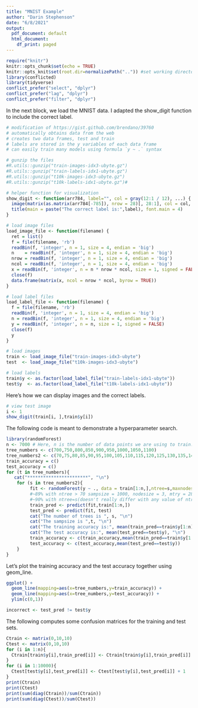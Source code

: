 ```yaml
---
title: "MNIST Example"
author: "Darin Stephenson"
date: "6/8/2021"
output:
  pdf_document: default
  html_document:
    df_print: paged
---
```


```r
require("knitr")
knitr::opts_chunk$set(echo = TRUE)
knitr::opts_knit$set(root.dir=normalizePath("..")) #set working directory to the project directory
library(conflicted)
library(tidyverse)
conflict_prefer("select", "dplyr")
conflict_prefer("lag", "dplyr")
conflict_prefer("filter", "dplyr")
```

In the next block, we load the MNIST data. I adapted the show_digit function
to include the correct label.

```r
# modification of https://gist.github.com/brendano/39760
# automatically obtains data from the web
# creates two data frames, test and train
# labels are stored in the y variables of each data frame
# can easily train many models using formula `y ~ .` syntax

# gunzip the files
#R.utils::gunzip("train-images-idx3-ubyte.gz")
#R.utils::gunzip("train-labels-idx1-ubyte.gz")
#R.utils::gunzip("t10k-images-idx3-ubyte.gz")
#R.utils::gunzip("t10k-labels-idx1-ubyte.gz")#

# helper function for visualization
show_digit <- function(arr784, label="", col = gray(12:1 / 12), ...) {
  image(matrix(as.matrix(arr784[-785]), nrow = 28)[, 28:1], col = col, asp=1, ...)
  title(main = paste("The correct label is:",label), font.main = 4)
}

# load image files
load_image_file <- function(filename) {
  ret = list()
  f = file(filename, 'rb')
  readBin(f, 'integer', n = 1, size = 4, endian = 'big')
  n    = readBin(f, 'integer', n = 1, size = 4, endian = 'big')
  nrow = readBin(f, 'integer', n = 1, size = 4, endian = 'big')
  ncol = readBin(f, 'integer', n = 1, size = 4, endian = 'big')
  x = readBin(f, 'integer', n = n * nrow * ncol, size = 1, signed = FALSE)
  close(f)
  data.frame(matrix(x, ncol = nrow * ncol, byrow = TRUE))
}

# load label files
load_label_file <- function(filename) {
  f = file(filename, 'rb')
  readBin(f, 'integer', n = 1, size = 4, endian = 'big')
  n = readBin(f, 'integer', n = 1, size = 4, endian = 'big')
  y = readBin(f, 'integer', n = n, size = 1, signed = FALSE)
  close(f)
  y
}

# load images
train <- load_image_file("train-images-idx3-ubyte")
test  <- load_image_file("t10k-images-idx3-ubyte")

# load labels
train$y <- as.factor(load_label_file("train-labels-idx1-ubyte"))
test$y  <- as.factor(load_label_file("t10k-labels-idx1-ubyte"))
```

Here's how we can display images and the correct labels.

```r
# view test image
i <- 1
show_digit(train[i, ],train$y[i])
```

The following code is meant to demonstrate a hyperparameter search.

```r
library(randomForest)
n <- 7000 # Here, n is the number of data points we are using to train.
tree_numbers <- c(700,750,800,850,900,950,1000,1050,1100)
tree_numbers2 <- c(70,75,80,85,90,95,100,105,110,115,120,125,130,135,140,145,150)
train_accuracy = c()
test_accuracy = c()
for (t in tree_numbers){
   cat("***********************", "\n")
    for (s in tree_numbers2){
         fit <- randomForest(y ~ ., data = train[1:n,],ntree=s,maxnodes=100,nodesize=10,sampsize=t, mtry=30) 
         #~89% with ntree > 70 sampsize = 1000, nodesize = 3, mtry = 28, maxnodes = 100 - downside: slow, not sure if we could make this faster? 
         #~90% with ntree=s(doesn't really differ with any value of ntree),maxnodes=100,nodesize=10,sampsize=900, mtry=28 : also slow, do I make it                faster with increasing nodesize?
         train_pred <- predict(fit,train[1:n,])
         test_pred <- predict(fit, test)
         cat("The number of trees is ", s, "\n")
         cat("The sampsize is ",t, "\n")
         cat("The training accuracy is:", mean(train_pred==train$y[1:n]), "\n")
         cat("The test accuracy is:", mean(test_pred==test$y), "\n")
         train_accuracy <- c(train_accuracy,mean(train_pred==train$y[1:n]))
         test_accuracy <- c(test_accuracy,mean(test_pred==test$y))
    }
}
```

Let's plot the training accuracy and the test accuracy together using geom_line.

```r
ggplot() +
  geom_line(mapping=aes(x=tree_numbers,y=train_accuracy)) +
  geom_line(mapping=aes(x=tree_numbers,y=test_accuracy)) + 
  ylim(c(0,1))
```

```r
incorrect <- test_pred != test$y
```

The following computes some confusion matrices for the training and test sets.

```r
Ctrain <- matrix(0,10,10)
Ctest <- matrix(0,10,10)
for (i in 1:n){
  Ctrain[train$y[i],train_pred[i]] <- Ctrain[train$y[i],train_pred[i]] + 1  
}
for (i in 1:10000){
  Ctest[test$y[i],test_pred[i]] <- Ctest[test$y[i],test_pred[i]] + 1  
}
print(Ctrain)
print(Ctest)
print(sum(diag(Ctrain))/sum(Ctrain))
print(sum(diag(Ctest))/sum(Ctest))
```
